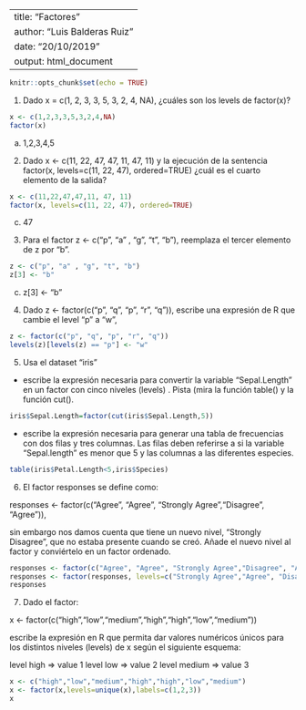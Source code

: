 
---
title: "Factores"
author: "Luis Balderas Ruiz"
date: "20/10/2019"
output: html_document
---

```r
knitr::opts_chunk$set(echo = TRUE)
```

1. Dado x = c(1, 2, 3, 3, 5, 3, 2, 4, NA), ¿cuáles son los levels de factor(x)?
```r
x <- c(1,2,3,3,5,3,2,4,NA)
factor(x)
```
a) 1,2,3,4,5

2. Dado x <- c(11, 22, 47, 47, 11, 47, 11) y la ejecución de la sentencia 
factor(x, levels=c(11, 22, 47), ordered=TRUE) ¿cuál es el cuarto elemento de la salida? 
```r
x <- c(11,22,47,47,11, 47, 11)
factor(x, levels=c(11, 22, 47), ordered=TRUE)
```
c) 47

3. Para el factor z <- c("p", "a" , "g", "t", "b"), reemplaza el tercer elemento de z por "b".
```r
z <- c("p", "a" , "g", "t", "b")
z[3] <- "b"
```
c) z[3] <- "b"

4. Dado z <- factor(c("p", "q", "p", "r", "q")), escribe una expresión de R que cambie el level  "p" a "w",
```r
z <- factor(c("p", "q", "p", "r", "q"))
levels(z)[levels(z) == "p"] <- "w"
```
5. Usa el dataset “iris”
- escribe la expresión necesaria para convertir la variable “Sepal.Length”  en un factor con cinco niveles (levels) . Pista (mira la función table() y la función cut().
```r
iris$Sepal.Length=factor(cut(iris$Sepal.Length,5))
```
- escribe la expresión necesaria para generar una tabla de frecuencias con dos filas y tres columnas. Las filas deben referirse a si la variable “Sepal.length” es menor que 5 y las columnas a las diferentes especies. 
```r
table(iris$Petal.Length<5,iris$Species)
```

6. El factor responses se define como:

responses <- factor(c("Agree", "Agree", "Strongly Agree","Disagree", "Agree")), 

sin embargo nos damos cuenta que tiene un nuevo nivel, "Strongly Disagree", que no estaba presente cuando se creó. Añade el nuevo nivel al factor y conviértelo en un factor ordenado.
```r
responses <- factor(c("Agree", "Agree", "Strongly Agree","Disagree", "Agree"))
responses <- factor(responses, levels=c("Strongly Agree","Agree", "Disagree", "Strongly Disagree"),ordered=TRUE)
responses
```
7. Dado el factor: 

x <- factor(c("high","low","medium","high","high","low","medium"))

escribe la expresión en R que permita dar valores numéricos únicos para los distintos niveles (levels) de x según el siguiente esquema: 

level high   => value 1
level low    => value 2
level medium => value 3

```r
x <- c("high","low","medium","high","high","low","medium")
x <- factor(x,levels=unique(x),labels=c(1,2,3))
x
```